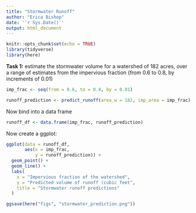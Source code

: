 ```yaml
---
title: "Stormwater Runoff"
author: "Erica Bishop"
date: '`r Sys.Date()`'
output: html_document
---
```


```r
knitr::opts_chunk$set(echo = TRUE)
library(tidyverse)
library(here)
```

**Task 1:** estimate the stormwater volume for a watershed of 182 acres, over a range of estimates from the impervious fraction (from 0.6 to 0.8, by increments of 0.01)

```r
imp_frac <- seq(from = 0.6, to = 0.8, by = 0.01)

runoff_prediction <- predict_runoff(area_w = 182, imp_area = imp_frac)

```

Now bind into a data frame

```r
runoff_df <- data.frame(imp_frac, runoff_prediction)

```

Now create a ggplot:

```r
ggplot(data = runoff_df,
       aes(x = imp_frac,
           y = runoff_prediction)) +
  geom_point() +
  geom_line() +
  labs(
    x = "Impervious fraction of the watershed",
    y = "Predicted volume of runoff (cubic feet",
    title = "Stormwater runoff predictions"
  )


```

```r
ggsave(here("figs", "stormwater_prediction.png"))
```






